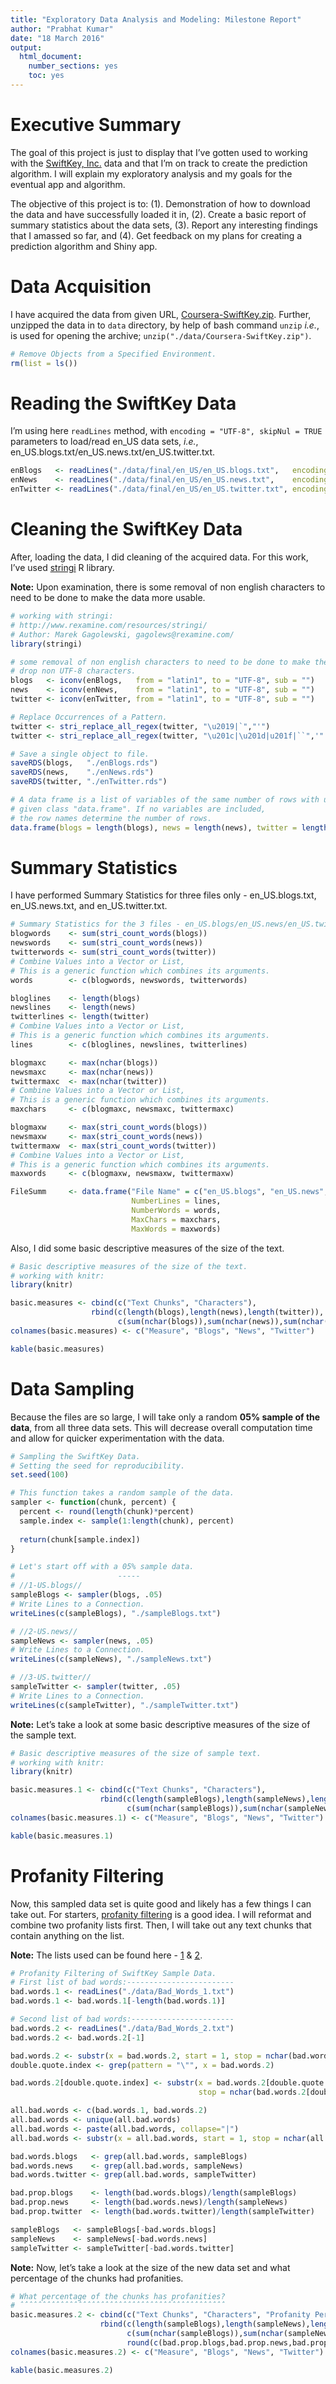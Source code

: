 ```yaml
---
title: "Exploratory Data Analysis and Modeling: Milestone Report"
author: "Prabhat Kumar"
date: "18 March 2016"
output: 
  html_document: 
    number_sections: yes
    toc: yes
---
```


# Executive Summary
The goal of this project is just to display that I've gotten used to working with the [SwiftKey, Inc.](https://swiftkey.com/en/) data and that I'm on track to create the prediction algorithm. I will explain my exploratory analysis and my goals for the eventual app and algorithm.

The objective of this project is to: (1). Demonstration of how to download the data and have successfully loaded it in, (2). Create a basic report of summary statistics about the data sets, (3). Report any interesting findings that I amassed so far, and (4). Get feedback on my plans for creating a prediction algorithm and Shiny app.

# Data Acquisition
I have acquired the data from given URL, [Coursera-SwiftKey.zip](https://d396qusza40orc.cloudfront.net/dsscapstone/dataset/Coursera-SwiftKey.zip). Further, unzipped the data in to ```data``` directory, by help of bash command ```unzip``` <i>i.e.</i>, is used for opening the archive; ```unzip("./data/Coursera-SwiftKey.zip")```.

```r
# Remove Objects from a Specified Environment.
rm(list = ls())
```

# Reading the SwiftKey Data
I'm using here ```readLines``` method, with ```encoding = "UTF-8", skipNul = TRUE``` parameters to load/read en_US data sets, <i>i.e.</i>, en_US.blogs.txt/en_US.news.txt/en_US.twitter.txt.

```r
enBlogs   <- readLines("./data/final/en_US/en_US.blogs.txt",   encoding = "UTF-8", skipNul = TRUE)
enNews    <- readLines("./data/final/en_US/en_US.news.txt",    encoding = "UTF-8", skipNul = TRUE)
enTwitter <- readLines("./data/final/en_US/en_US.twitter.txt", encoding = "UTF-8", skipNul = TRUE)
```

# Cleaning the SwiftKey Data
After, loading the data, I did cleaning of the acquired data. For this work, I've used [stringi](http://www.rexamine.com/resources/stringi/) R library.

<b>Note:</b> Upon examination, there is some removal of non english characters to need to be done to make the data more usable.

```r
# working with stringi:
# http://www.rexamine.com/resources/stringi/
# Author: Marek Gagolewski, gagolews@rexamine.com/
library(stringi)

# some removal of non english characters to need to be done to make the data more usable.
# drop non UTF-8 characters.
blogs   <- iconv(enBlogs,   from = "latin1", to = "UTF-8", sub = "")
news    <- iconv(enNews,    from = "latin1", to = "UTF-8", sub = "")
twitter <- iconv(enTwitter, from = "latin1", to = "UTF-8", sub = "")

# Replace Occurrences of a Pattern.
twitter <- stri_replace_all_regex(twitter, "\u2019|`","'")
twitter <- stri_replace_all_regex(twitter, "\u201c|\u201d|u201f|``",'"')

# Save a single object to file.
saveRDS(blogs,   "./enBlogs.rds")
saveRDS(news,    "./enNews.rds")
saveRDS(twitter, "./enTwitter.rds")

# A data frame is a list of variables of the same number of rows with unique row names,
# given class "data.frame". If no variables are included,
# the row names determine the number of rows.
data.frame(blogs = length(blogs), news = length(news), twitter = length(twitter))
```

# Summary Statistics
I have performed Summary Statistics for three files only - en_US.blogs.txt, en_US.news.txt, and en_US.twitter.txt.
```r
# Summary Statistics for the 3 files - en_US.blogs/en_US.news/en_US.twitter
blogwords    <- sum(stri_count_words(blogs))
newswords    <- sum(stri_count_words(news))
twitterwords <- sum(stri_count_words(twitter))
# Combine Values into a Vector or List,
# This is a generic function which combines its arguments.
words        <- c(blogwords, newswords, twitterwords)

bloglines    <- length(blogs)
newslines    <- length(news)
twitterlines <- length(twitter)
# Combine Values into a Vector or List,
# This is a generic function which combines its arguments.
lines        <- c(bloglines, newslines, twitterlines)

blogmaxc     <- max(nchar(blogs))
newsmaxc     <- max(nchar(news))
twittermaxc  <- max(nchar(twitter))
# Combine Values into a Vector or List,
# This is a generic function which combines its arguments.
maxchars     <- c(blogmaxc, newsmaxc, twittermaxc)

blogmaxw     <- max(stri_count_words(blogs))
newsmaxw     <- max(stri_count_words(news))
twittermaxw  <- max(stri_count_words(twitter))
# Combine Values into a Vector or List,
# This is a generic function which combines its arguments.
maxwords     <- c(blogmaxw, newsmaxw, twittermaxw)

FileSumm     <- data.frame("File Name" = c("en_US.blogs", "en_US.news", "en_US.twitter"),
                           NumberLines = lines,
                           NumberWords = words,
                           MaxChars = maxchars,
                           MaxWords = maxwords)
```

Also, I did some basic descriptive measures of the size of the text.

```r
# Basic descriptive measures of the size of the text.
# working with knitr:
library(knitr)

basic.measures <- cbind(c("Text Chunks", "Characters"),
                  rbind(c(length(blogs),length(news),length(twitter)),
                        c(sum(nchar(blogs)),sum(nchar(news)),sum(nchar(twitter)))))
colnames(basic.measures) <- c("Measure", "Blogs", "News", "Twitter")

kable(basic.measures)
```

# Data Sampling
Because the files are so large, I will take only a random <b>05% sample of the data</b>, from all three data sets. This will decrease overall computation time and allow for quicker experimentation with the data.

```r
# Sampling the SwiftKey Data.
# Setting the seed for reproducibility.
set.seed(100)

# This function takes a random sample of the data.
sampler <- function(chunk, percent) {
  percent <- round(length(chunk)*percent)
  sample.index <- sample(1:length(chunk), percent)
  
  return(chunk[sample.index])
}

# Let's start off with a 05% sample data.
#                       -----
# //1-US.blogs//
sampleBlogs <- sampler(blogs, .05)
# Write Lines to a Connection.
writeLines(c(sampleBlogs), "./sampleBlogs.txt")

# //2-US.news//
sampleNews <- sampler(news, .05)
# Write Lines to a Connection.
writeLines(c(sampleNews), "./sampleNews.txt")

# //3-US.twitter//
sampleTwitter <- sampler(twitter, .05)
# Write Lines to a Connection.
writeLines(c(sampleTwitter), "./sampleTwitter.txt")

```

<b>Note:</b> Let’s take a look at some basic descriptive measures of the size of the sample text.

```r
# Basic descriptive measures of the size of sample text.
# working with knitr:
library(knitr)

basic.measures.1 <- cbind(c("Text Chunks", "Characters"),
                    rbind(c(length(sampleBlogs),length(sampleNews),length(sampleTwitter)),
                          c(sum(nchar(sampleBlogs)),sum(nchar(sampleNews)),sum(nchar(sampleTwitter)))))
colnames(basic.measures.1) <- c("Measure", "Blogs", "News", "Twitter")

kable(basic.measures.1)
```

# Profanity Filtering
Now, this sampled data set is quite good and likely has a few things I can take out. For starters, [profanity filtering](https://en.wikipedia.org/wiki/Wordfilter) is a good idea. I will reformat and combine two profanity lists first. Then, I will take out any text chunks that contain anything on the list.

<b>Note:</b> The lists used can be found here - <u>[1](https://github.com/iamprabhat/capstone/blob/master/data/Bad_Words_1.txt)</u> &amp; <u>[2](https://github.com/iamprabhat/capstone/blob/master/data/Bad_Words_2.txt)</u>.

```r
# Profanity Filtering of SwiftKey Sample Data.
# First list of bad words:------------------------
bad.words.1 <- readLines("./data/Bad_Words_1.txt")
bad.words.1 <- bad.words.1[-length(bad.words.1)]

# Second list of bad words:-----------------------
bad.words.2 <- readLines("./data/Bad_Words_2.txt")
bad.words.2 <- bad.words.2[-1]

bad.words.2 <- substr(x = bad.words.2, start = 1, stop = nchar(bad.words.2)-3)
double.quote.index <- grep(pattern = "\"", x = bad.words.2)

bad.words.2[double.quote.index] <- substr(x = bad.words.2[double.quote.index], start = 2, 
                                          stop = nchar(bad.words.2[double.quote.index])-1)

all.bad.words <- c(bad.words.1, bad.words.2)
all.bad.words <- unique(all.bad.words)
all.bad.words <- paste(all.bad.words, collapse="|")
all.bad.words <- substr(x = all.bad.words, start = 1, stop = nchar(all.bad.words)-1)

bad.words.blogs   <- grep(all.bad.words, sampleBlogs)
bad.words.news    <- grep(all.bad.words, sampleNews)
bad.words.twitter <- grep(all.bad.words, sampleTwitter)

bad.prop.blogs    <- length(bad.words.blogs)/length(sampleBlogs)
bad.prop.news     <- length(bad.words.news)/length(sampleNews)
bad.prop.twitter  <- length(bad.words.twitter)/length(sampleTwitter)

sampleBlogs   <- sampleBlogs[-bad.words.blogs]
sampleNews    <- sampleNews[-bad.words.news]
sampleTwitter <- sampleTwitter[-bad.words.twitter]
```

<b>Note:</b> Now, let’s take a look at the size of the new data set and what percentage of the chunks had profanities.

```r
# What percentage of the chunks has profanities?
# ˆˆˆˆˆˆˆˆˆˆˆˆˆˆˆˆˆˆˆˆˆˆˆˆˆˆˆˆˆˆˆˆˆˆˆˆˆˆˆˆˆˆˆˆˆˆ
basic.measures.2 <- cbind(c("Text Chunks", "Characters", "Profanity Percent"),
                    rbind(c(length(sampleBlogs),length(sampleNews),length(sampleTwitter)),
                          c(sum(nchar(sampleBlogs)),sum(nchar(sampleNews)),sum(nchar(sampleTwitter))),
                          round(c(bad.prop.blogs,bad.prop.news,bad.prop.twitter), 4)))
colnames(basic.measures.2) <- c("Measure", "Blogs", "News", "Twitter")

kable(basic.measures.2)
```
